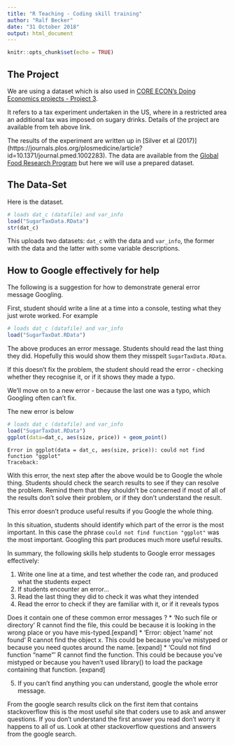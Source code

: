 ---
title: "R Teaching - Coding skill training"
author: "Ralf Becker"
date: "31 October 2018"
output: html_document
---

```{r setup, include=FALSE}
knitr::opts_chunk$set(echo = TRUE)
```

## The Project

We are using a dataset which is also used in [CORE ECON's Doing Economics projects - Project 3](https://www.core-econ.org/doing-economics/book/text/03-01.html).

It refers to a tax experiment undertaken in the US, where in a restricted area an additional tax was imposed on sugary drinks. Details of the project are available from teh above link.

The results of the experiment are written up in [Silver et al (2017)] (https://journals.plos.org/plosmedicine/article?id=10.1371/journal.pmed.1002283). The data are available from the [Global Food Research Program](http://globalfoodresearchprogram.web.unc.edu/research-in-the-united-states/u-s-policy-evaluations/berkeley-ssb-tax/) but here we will use a prepared dataset.

## The Data-Set

Here is the dataset.

```{r}
# loads dat_c (datafile) and var_info
load("SugarTaxData.RData") 
str(dat_c)
```

This uploads two datasets: `dat_c` with the data and `var_info`, the former with the data and the latter with some variable descriptions.


## How to Google effectively for help

The following is a suggestion for how to demonstrate general error message Googling.

First, student should write a line at a time into a console, testing what they just wrote worked. For example

```{r}
# loads dat_c (datafile) and var_info
load("SugarTaxDat.RData") 
```

The above produces an error message. Students should read the last thing they did. Hopefully this would show them they misspelt `SugarTaxData.RData`.

If this doesn't fix the problem, the student should read the error - checking whether they recognise it, or if it shows they made a typo.

We'll move on to a new error - because the last one was a typo, which Googling often can't fix.

The new error is below

```{r}
# loads dat_c (datafile) and var_info
load("SugarTaxDat.RData")
ggplot(data=dat_c, aes(size, price)) + geom_point()
```

```
Error in ggplot(data = dat_c, aes(size, price)): could not find function "ggplot"
Traceback:
```

With this error, the next step after the above would be to Google the whole thing. Students should check the search results to see if they can resolve the problem. Remind them that they shouldn't be concerned if most of all of the results don't solve their problem, or if they don't understand the result.

This error doesn't produce useful results if you Google the whole thing.

In this situation, students should identify which part of the error is the most important. In this case the phrase `could not find function "ggplot"` was the most important. Googling this part produces much more useful results.

In summary, the following skills help students to Google error messages effectively:

1. Write one line at a time, and test whether the code ran, and produced what the students expect
2. If students encounter an error...
3. Read the last thing they did to check it was what they intended
4. Read the error to check if they are familiar with it, or if it reveals typos


Does it contain one of these common error messages ?
* 'No such file or directory'
R cannot find the file, this could be because it is looking in the wrong place or you have mis-typed.[expand]
* 'Error: object 'name' not found'
R cannot find the object x. This could be because you've mistyped or because you need quotes around the name. [expand]
* 'Could not find function "name"'
R cannot find the function. This could be because you've mistyped or because you haven't used library() to load the package containing that function. [expand]

5. If you can't find anything you can understand, google the whole error message.

From the google search results click on the first item that contains stackoverflow this is the most useful site that coders use to ask and answer questions. If you don't understand the first answer you read don't worry it happens to all of us. Look at other stackoverflow questions and answers from the google search.


